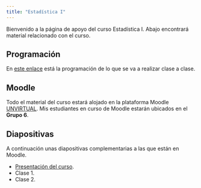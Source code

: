 ```yaml
---
title: "Estadística I"
---
```


Bienvenido a la página de apoyo del curso Estadística I. Abajo encontrará material relacionado con el curso.

## Programación

En [este enlace](https://drive.google.com/file/d/1g5u7ftt8SiOYX4-OxPAiKtqp14h8C5ZH/view?usp=sharing) está la programación de lo que se va a realizar clase a clase.

## Moodle

Todo el material del curso estará alojado en la plataforma Moodle [UNVIRTUAL](https://unvirtual.medellin.unal.edu.co/). Mis estudiantes en curso de Moodle estarán ubicados en el __Grupo 6__. 

## Diapositivas

A continuación unas diapositivas complementarias a las que están en Moodle.

- [Presentación del curso](https://drive.google.com/file/d/1OPmkUQiICoJEeRBxvPY1EuNtFoJHAXOg/view?usp=sharing).
- Clase 1.
- Clase 2.



